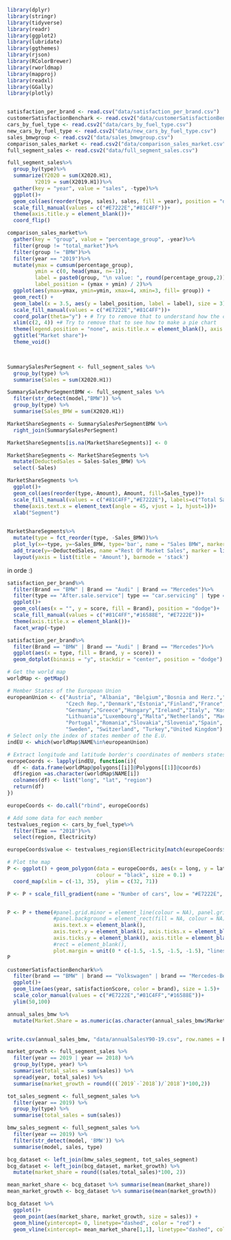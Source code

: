 ```r
library(dplyr)
library(stringr)
library(tidyverse)
library(readr)
library(ggplot2)
library(lubridate)
library(ggthemes)
library(rjson)
library(RColorBrewer)
library(rworldmap)
library(mapproj)
library(readxl)
library(GGally)
library(plotly)
```

```r

```



```r
satisfaction_per_brand <- read.csv("data/satisfaction_per_brand.csv")
customerSatisfactionBenchark <- read.csv2("data/customerSatisfactionBenchmark.csv")
cars_by_fuel_type <- read.csv2("data/cars_by_fuel_type.csv")
new_cars_by_fuel_type <- read.csv2("data/new_cars_by_fuel_type.csv")
sales_bmwgroup <- read.csv2("data/sales_bmwgroup.csv")
comparison_sales_market <- read.csv2("data/comparison_sales_market.csv")
full_segment_sales <- read.csv2("data/full_segment_sales.csv")
```

```r
full_segment_sales%>%
  group_by(type)%>%
  summarize(Y2020 = sum(X2020.H1),
         Y2019 = sum(X2019.H1))%>%
  gather(key = "year", value = "sales", -type)%>%
  ggplot()+
  geom_col(aes(reorder(type, sales), sales, fill = year), position = "dodge")+
  scale_fill_manual(values = c("#E7222E","#81C4FF"))+
  theme(axis.title.y = element_blank())+
  coord_flip()
```



```r
comparison_sales_market%>%
  gather(key = "group", value = "percentage_group", -year)%>%
  filter(group != "total_market")%>%
  filter(group != "BMW")%>%
  filter(year == "2019")%>%
  mutate(ymax = cumsum(percentage_group),
         ymin = c(0, head(ymax, n=-1)),
         label = paste0(group, "\n value: ", round(percentage_group,2)),
         label_position = (ymax + ymin) / 2)%>%
  ggplot(aes(ymax=ymax, ymin=ymin, xmax=4, xmin=3, fill= group)) +
  geom_rect() +
  geom_label(x = 3.5, aes(y = label_position, label = label), size = 3)+
  scale_fill_manual(values = c("#E7222E","#81C4FF"))+
  coord_polar(theta="y") + # Try to remove that to understand how the chart is built initially
  xlim(c(2, 4)) +# Try to remove that to see how to make a pie chart 
  theme(legend.position = "none", axis.title.x = element_blank(), axis.text.y = element_blank(), axis.ticks.y = element_blank())+
  ggtitle("Market share")+
  theme_void()

  
```
```r
SummarySalesPerSegment <- full_segment_sales %>%
  group_by(type) %>%
  summarise(Sales = sum(X2020.H1))

SummarySalesPerSegmentBMW <- full_segment_sales %>%
  filter(str_detect(model,"BMW")) %>%
  group_by(type) %>%
  summarise(Sales_BMW = sum(X2020.H1))

MarketShareSegments <- SummarySalesPerSegmentBMW %>%
  right_join(SummarySalesPerSegment)

MarketShareSegments[is.na(MarketShareSegments)] <- 0

MarketShareSegments <- MarketShareSegments %>%
  mutate(DeductedSales = Sales-Sales_BMW) %>%
  select(-Sales)
```

```r
MarketShareSegments %>%
  ggplot()+
  geom_col(aes(reorder(type,-Amount), Amount, fill=Sales_type))+
  scale_fill_manual(values = c("#81C4FF","#E7222E"), labels=c("Total Sales", "Sales BMW"))+
  theme(axis.text.x = element_text(angle = 45, vjust = 1, hjust=1))+
  xlab("Segment")
  
```
```r
MarketShareSegments%>%
  mutate(type = fct_reorder(type, -Sales_BMW))%>%
  plot_ly(x=~type, y=~Sales_BMW, type='bar', name = "Sales BMW", marker = list(color = "#E7222E"))%>%
  add_trace(y=~DeductedSales, name ="Rest Of Market Sales", marker = list(color = "#81C4FF"))%>%
  layout(yaxis = list(title = 'Amount'), barmode = 'stack')
```


in orde :)
```r
satisfaction_per_brand%>%
  filter(Brand == "BMW" | Brand == "Audi" | Brand == "Mercedes")%>%
  filter(type == "After.sale.service"| type == "car.servicing" | type == "Driving.experience")%>%
  ggplot()+
  geom_col(aes(x = "", y = score, fill = Brand), position = "dodge")+
  scale_fill_manual(values = c("#81C4FF","#16588E", "#E7222E"))+
  theme(axis.title.x = element_blank())+
  facet_wrap(~type)
```

```r
satisfaction_per_brand%>%
  filter(Brand == "BMW" | Brand == "Audi" | Brand == "Mercedes")%>%
  ggplot(aes(x = type, fill = Brand, y = score)) +
  geom_dotplot(binaxis = "y", stackdir = "center", position = "dodge")
```


```r
# Get the world map
worldMap <- getMap()

# Member States of the European Union
europeanUnion <- c("Austria", "Albania", "Belgium","Bosnia and Herz.","Bulgaria","Croatia","Cyprus",
                   "Czech Rep.","Denmark","Estonia","Finland","France","Serbia", "Montenegro", "Belarus", "Ukraine", "Monaco",
                   "Germany","Greece","Hungary","Ireland","Italy", "Kosovo", "Latvia", "Liechtenstein",
                   "Lithuania","Luxembourg","Malta","Netherlands", "Macedonia", "Norway", "Poland", "Moldova",
                   "Portugal","Romania","Slovakia","Slovenia","Spain",
                   "Sweden", "Switzerland", "Turkey","United Kingdom")
# Select only the index of states member of the E.U.
indEU <- which(worldMap$NAME%in%europeanUnion)
```

```r
# Extract longitude and latitude border's coordinates of members states of E.U. 
europeCoords <- lapply(indEU, function(i){
  df <- data.frame(worldMap@polygons[[i]]@Polygons[[1]]@coords)
  df$region =as.character(worldMap$NAME[i])
  colnames(df) <- list("long", "lat", "region")
  return(df)
})

europeCoords <- do.call("rbind", europeCoords)
```

```r
# Add some data for each member
testvalues_region <- cars_by_fuel_type%>%
  filter(Time == "2018")%>%
  select(region, Electricity)

europeCoords$value <- testvalues_region$Electricity[match(europeCoords$region,testvalues_region$region)]
```

```r
# Plot the map
P <- ggplot() + geom_polygon(data = europeCoords, aes(x = long, y = lat, group = region, fill = value),
                             colour = "black", size = 0.1) +
  coord_map(xlim = c(-13, 35),  ylim = c(32, 71))

P <- P + scale_fill_gradient(name = "Number of cars", low = "#E7222E", high = "#81C4FF", na.value = "grey50")


P <- P + theme(#panel.grid.minor = element_line(colour = NA), panel.grid.minor = element_line(colour = NA),
               #panel.background = element_rect(fill = NA, colour = NA),
               axis.text.x = element_blank(),
               axis.text.y = element_blank(), axis.ticks.x = element_blank(),
               axis.ticks.y = element_blank(), axis.title = element_blank(),
               #rect = element_blank(),
               plot.margin = unit(0 * c(-1.5, -1.5, -1.5, -1.5), "lines"))
P
```



```r
customerSatisfactionBenchark%>%
  filter(brand == "BMW" | brand == "Volkswagen" | brand == "Mercedes-Benz")%>%
  ggplot()+
  geom_line(aes(year, satisfactionScore, color = brand), size = 1.5)+
  scale_color_manual(values = c("#E7222E","#81C4FF","#16588E"))+
  ylim(50,100)

```

```r
annual_sales_bmw %>%
  mutate(Market.Share = as.numeric(as.character(annual_sales_bmw$Market.Share))) -> annual_sales_bmw


write.csv(annual_sales_bmw, "data/annualSalesY90-19.csv", row.names = F)
```

```r
market_growth <- full_segment_sales %>%
  filter(year == 2019 | year == 2018) %>%
  group_by(type, year) %>%
  summarise(total_sales = sum(sales)) %>%
  spread(year, total_sales) %>%
  summarise(market_growth = round(((`2019`-`2018`)/`2018`)*100,2))

tot_sales_segment <- full_segment_sales %>%
  filter(year == 2019) %>%
  group_by(type) %>%
  summarise(total_sales = sum(sales))

bmw_sales_segment <- full_segment_sales %>%
  filter(year == 2019) %>%
  filter(str_detect(model, 'BMW')) %>%
  summarise(model, sales, type)

bcg_dataset <- left_join(bmw_sales_segment, tot_sales_segment)
bcg_dataset <- left_join(bcg_dataset, market_growth) %>%
  mutate(market_share = round((sales/total_sales)*100, 2))

mean_market_share <- bcg_dataset %>% summarise(mean(market_share))
mean_market_growth <- bcg_dataset %>% summarise(mean(market_growth))
```

```r
bcg_dataset %>%
  ggplot()+
  geom_point(aes(market_share, market_growth, size = sales)) +
  geom_hline(yintercept= 0, linetype="dashed", color = "red") +
  geom_vline(xintercept= mean_market_share[1,1], linetype="dashed", color = "red")
```


